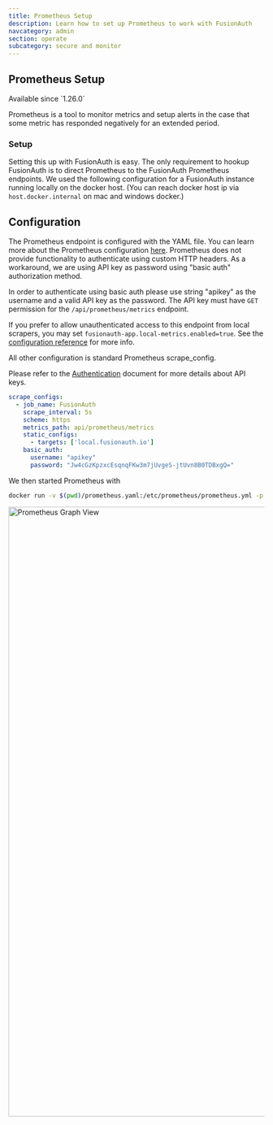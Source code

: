 ```yaml
---
title: Prometheus Setup
description: Learn how to set up Prometheus to work with FusionAuth
navcategory: admin
section: operate
subcategory: secure and monitor
---
```


## Prometheus Setup

<Aside type="version">
Available since `1.26.0`
</Aside>

Prometheus is a tool to monitor metrics and setup alerts in the case that some metric has responded negatively for an extended period.

<PrometheusJvmGauges />

### Setup
Setting this up with FusionAuth is easy. The only requirement to hookup FusionAuth is to direct Prometheus to the FusionAuth Prometheus endpoints. We used the following configuration for a FusionAuth instance running locally on the docker host. (You can reach docker host ip via `host.docker.internal` on mac and windows docker.)

## Configuration
The Prometheus endpoint is configured with the YAML file. You can learn more about the Prometheus configuration [here](https://prometheus.io/docs/prometheus/latest/configuration/configuration/#). Prometheus does not provide functionality to authenticate using custom HTTP headers. As a workaround, we are using API key as password using "basic auth" authorization method.

In order to authenticate using basic auth please use string "apikey" as the username and a valid API key as the password. The API key must have `GET` permission for the `/api/prometheus/metrics` endpoint.

If you prefer to allow unauthenticated access to this endpoint from local scrapers, you may set `fusionauth-app.local-metrics.enabled=true`. See the  [configuration reference](/docs/reference/configuration) for more info.

All other configuration is standard Prometheus scrape_config.

Please refer to the [Authentication](/docs/apis/authentication#) document for more details about API keys.


```yaml title="prometheus.yaml"
scrape_configs:
  - job_name: FusionAuth
    scrape_interval: 5s
    scheme: https
    metrics_path: api/prometheus/metrics
    static_configs:
      - targets: ['local.fusionauth.io']
    basic_auth:
      username: "apikey"
      password: "Jw4cGzKpzxcEsqnqFKw3m7jUvgeS-jtUvn8B0TDBxgQ="
```


We then started Prometheus with
```bash
docker run -v $(pwd)/prometheus.yaml:/etc/prometheus/prometheus.yml -p 9090:9090 prom/prometheus
```

<img src="/img/docs/operate/secure-and-monitor/prometheus-graph.png" alt="Prometheus Graph View" width="1200" role="shadowed" />
